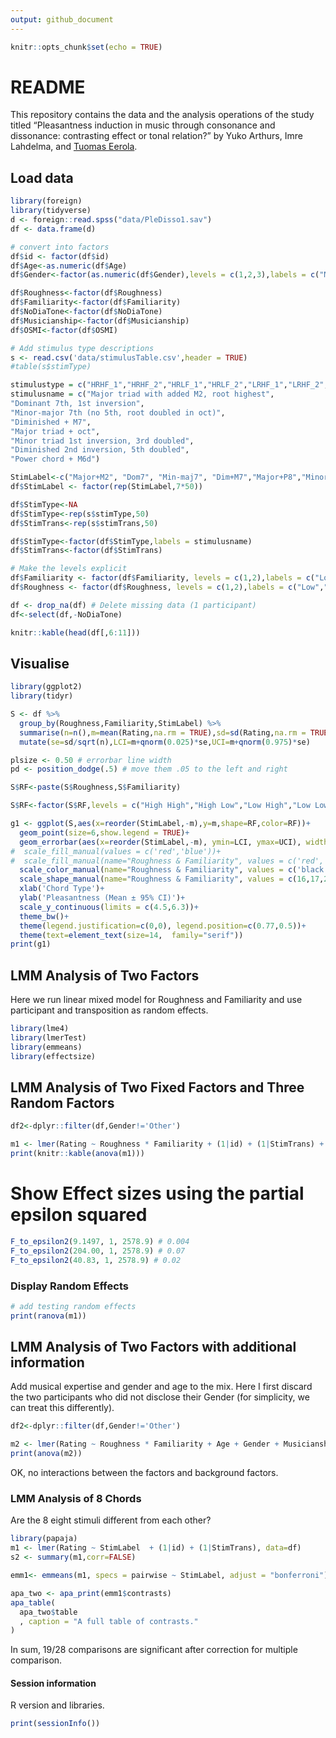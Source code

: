 ```yaml
---
output: github_document
---
```


```r
knitr::opts_chunk$set(echo = TRUE)
```

# README

This repository contains the data and the analysis operations of the study titled "Pleasantness induction in music through consonance and dissonance: contrasting effect or tonal relation?" by Yuko Arthurs, Imre Lahdelma, and [Tuomas Eerola](https://tuomaseerola.github.io/).

## Load data

```r
library(foreign)
library(tidyverse)
d <- foreign::read.spss("data/PleDisso1.sav")
df <- data.frame(d)

# convert into factors
df$id <- factor(df$id)
df$Age<-as.numeric(df$Age)
df$Gender<-factor(as.numeric(df$Gender),levels = c(1,2,3),labels = c("Male","Female","Other"))

df$Roughness<-factor(df$Roughness)
df$Familiarity<-factor(df$Familiarity)
df$NoDiaTone<-factor(df$NoDiaTone)
df$Musicianship<-factor(df$Musicianship)
df$OSMI<-factor(df$OSMI)

# Add stimulus type descriptions
s <- read.csv('data/stimulusTable.csv',header = TRUE)
#table(s$stimType)

stimulustype = c("HRHF_1","HRHF_2","HRLF_1","HRLF_2","LRHF_1","LRHF_2","LRLF_1","LRLF_2")
stimulusname = c("Major triad with added M2, root highest",
"Dominant 7th, 1st inversion",
"Minor-major 7th (no 5th, root doubled in oct)",
"Diminished + M7",
"Major triad + oct",
"Minor triad 1st inversion, 3rd doubled",
"Diminished 2nd inversion, 5th doubled",
"Power chord + M6d")

StimLabel<-c("Major+M2", "Dom7", "Min-maj7", "Dim+M7","Major+P8","Minor", "Dim", "Power+M6")
df$StimLabel <- factor(rep(StimLabel,7*50))

df$StimType<-NA
df$StimType<-rep(s$stimType,50)
df$StimTrans<-rep(s$stimTrans,50)

df$StimType<-factor(df$StimType,labels = stimulusname)
df$StimTrans<-factor(df$StimTrans)

# Make the levels explicit
df$Familiarity <- factor(df$Familiarity, levels = c(1,2),labels = c("Low","High"))
df$Roughness <- factor(df$Roughness, levels = c(1,2),labels = c("Low","High"))

df <- drop_na(df) # Delete missing data (1 participant)
df<-select(df,-NoDiaTone)

knitr::kable(head(df[,6:11]))

```

## Visualise

```r
library(ggplot2)
library(tidyr)

S <- df %>%
  group_by(Roughness,Familiarity,StimLabel) %>%
  summarise(n=n(),m=mean(Rating,na.rm = TRUE),sd=sd(Rating,na.rm = TRUE)) %>%
  mutate(se=sd/sqrt(n),LCI=m+qnorm(0.025)*se,UCI=m+qnorm(0.975)*se) 

plsize <- 0.50 # errorbar line width
pd <- position_dodge(.5) # move them .05 to the left and right

S$RF<-paste(S$Roughness,S$Familiarity)

S$RF<-factor(S$RF,levels = c("High High","High Low","Low High","Low Low"), labels = c("HR-HF","HR-LF","LR-HF","LR-LF"))

g1 <- ggplot(S,aes(x=reorder(StimLabel,-m),y=m,shape=RF,color=RF))+
  geom_point(size=6,show.legend = TRUE)+
  geom_errorbar(aes(x=reorder(StimLabel,-m), ymin=LCI, ymax=UCI), width=0.2, linewidth = plsize,position = pd,show.legend = FALSE) + 
#  scale_fill_manual(values = c('red','blue'))+
#  scale_fill_manual(name="Roughness & Familiarity", values = c('red','blue'))+
  scale_color_manual(name="Roughness & Familiarity", values = c('black','black','grey50','grey50'))+
  scale_shape_manual(name="Roughness & Familiarity", values = c(16,17,21,24))+
  xlab('Chord Type')+
  ylab('Pleasantness (Mean ± 95% CI)')+
  scale_y_continuous(limits = c(4.5,6.3))+
  theme_bw()+
  theme(legend.justification=c(0,0), legend.position=c(0.77,0.5))+
  theme(text=element_text(size=14,  family="serif"))
print(g1)

```


## LMM Analysis of Two Factors

Here we run linear mixed model for Roughness and Familiarity and use participant and transposition as random effects.

```r
library(lme4)
library(lmerTest)
library(emmeans)
library(effectsize)
```

## LMM Analysis of Two Fixed Factors and Three Random Factors

```r
df2<-dplyr::filter(df,Gender!='Other')

m1 <- lmer(Rating ~ Roughness * Familiarity + (1|id) + (1|StimTrans) + (1|Musicianship), data=df2,REML=FALSE)
print(knitr::kable(anova(m1)))

```
# Show Effect sizes using the partial epsilon squared

```r
F_to_epsilon2(9.1497, 1, 2578.9) # 0.004 
F_to_epsilon2(204.00, 1, 2578.9) # 0.07
F_to_epsilon2(40.83, 1, 2578.9) # 0.02 
```

### Display Random Effects

```r
# add testing random effects
print(ranova(m1))
```


## LMM Analysis of Two Factors with additional information

Add musical expertise and gender and age to the mix. Here I first discard the two participants who did not disclose their Gender (for simplicity, we can treat this differently).

```r
df2<-dplyr::filter(df,Gender!='Other')

m2 <- lmer(Rating ~ Roughness * Familiarity + Age + Gender + Musicianship + Roughness:Age + Roughness:Gender + Roughness:Musicianship + Familiarity:Age + Familiarity:Gender + Familiarity:Musicianship+ (1|id) + (1|StimTrans), data=df2)
print(anova(m2))
```

OK, no interactions between the factors and background factors.

### LMM Analysis of 8 Chords

Are the 8 eight stimuli different from each other?

```r
library(papaja)
m1 <- lmer(Rating ~ StimLabel  + (1|id) + (1|StimTrans), data=df)
s2 <- summary(m1,corr=FALSE)

emm1<- emmeans(m1, specs = pairwise ~ StimLabel, adjust = "bonferroni") # are chords different between all pairings of the tracks?

apa_two <- apa_print(emm1$contrasts)
apa_table(
  apa_two$table
  , caption = "A full table of contrasts."
)
```


In sum, 19/28 comparisons are significant after correction for multiple comparison.


#### Session information

R version and libraries.

```r
print(sessionInfo())
```
